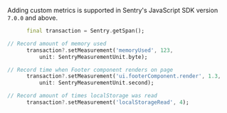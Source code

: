Adding custom metrics is supported in Sentry's JavaScript SDK version `7.0.0` and above.

```dart
      final transaction = Sentry.getSpan();

// Record amount of memory used
      transaction?.setMeasurement('memoryUsed', 123,
          unit: SentryMeasurementUnit.byte);

// Record time when Footer component renders on page
      transaction?.setMeasurement('ui.footerComponent.render', 1.3,
          unit: SentryMeasurementUnit.second);

// Record amount of times localStorage was read
      transaction?.setMeasurement('localStorageRead', 4);
```
